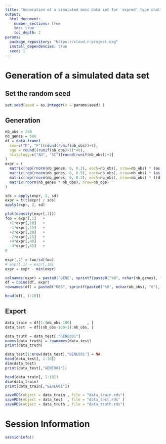 ```yaml
---
title: "Generation of a simulated omic data set for `expred` type challenge"
output:
  html_document:
    number_sections: true
    toc: true
    toc_depth: 2
params:
  package_repository: "https://cloud.r-project.org"
  install_dependencies: true
  seed: 1
---
```



# Generation of a simulated data set

## Set the random seed

```r
set.seed(seed = as.integer(x = params$seed) )
```

## Generation

```r
nb_obs = 200
nb_genes = 500
df = data.frame(
  sex=c("M", "F")[round(runif(nb_obs))+1],
  age = round((runif(nb_obs)+1)*40),
  histology=c("AD", "SC")[round(runif(nb_obs))+1]
)
expr = (
  matrix(rep(rnorm(nb_genes, 0, 0.2), each=nb_obs), nrow=nb_obs) * (as.numeric(df$histology) - 1) +
  matrix(rep(rnorm(nb_genes, 0, 0.5), each=nb_obs), nrow=nb_obs) * (as.numeric(df$sex      ) - 1) +
  matrix(rep(rnorm(nb_genes, 0, 0.2), each=nb_obs), nrow=nb_obs) * ((df$age>60) +0)               +
  matrix(rnorm(nb_genes * nb_obs), nrow=nb_obs)
)

sds = apply(expr, 2, sd)
expr = t(t(expr) / sds)
apply(expr, 2, sd)

plot(density(expr[,1]))
foo = expr[,1]   + 
  +1*expr[,10]   +
  -1*expr[,15]   +
  +2*expr[,20]   +
  -2*expr[,25]   +
  +4*expr[,40]   +
  -4*expr[,45]   +
0
  
expr[,1] = foo/sd(foo)
# expr[,1] = expr[,10]
expr = expr - min(expr)

colnames(expr) = paste0("GENE", sprintf(paste0("%0", nchar(nb_genes), "d"), 1:nb_genes))
df = cbind(df, expr)
rownames(df) = paste0("OBS", sprintf(paste0("%0", nchar(nb_obs), "d"), 1:nb_obs))

head(df[, 1:10])
```

## Export

``` r
data_train = df[1:(nb_obs-100)       , ]
data_test  = df[(nb_obs-100+1):nb_obs, ]

data_truth = data_test[,"GENE001"]
names(data_truth) = rownames(data_test)
print(data_truth)

data_test[1:nrow(data_test),"GENE001"] = NA
head(data_test[, 1:10])
dim(data_test)
print(data_test[,"GENE001"])

head(data_train[, 1:10])
dim(data_train)
print(data_train[,"GENE001"])

saveRDS(object = data_train , file = "data_train.rds")
saveRDS(object = data_test  , file = "data_test.rds" )
saveRDS(object = data_truth , file = "data_truth.rds")
```

# Session Information

```r
sessionInfo()
```
